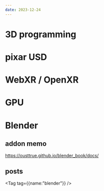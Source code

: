 ---
date: 2023-12-24
---



<div class="markdown">


# 3D programming

# pixar USD

# WebXR / OpenXR

# GPU

# Blender
## addon memo
https://ousttrue.github.io/blender_book/docs/

## posts
<Tag tag={{name:"blender"}} />

</div>
